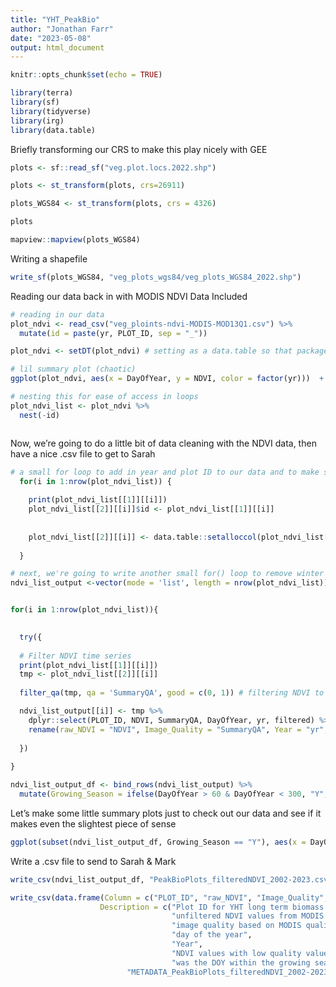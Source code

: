 ```yaml
---
title: "YHT_PeakBio"
author: "Jonathan Farr"
date: "2023-05-08"
output: html_document
---
```


```r
knitr::opts_chunk$set(echo = TRUE)
```


```r
library(terra)
library(sf)
library(tidyverse)
library(irg)
library(data.table)
```


Briefly transforming our CRS to make this play nicely with GEE 
```r
plots <- sf::read_sf("veg.plot.locs.2022.shp")

plots <- st_transform(plots, crs=26911)

plots_WGS84 <- st_transform(plots, crs = 4326)

plots

mapview::mapview(plots_WGS84)
```



Writing a shapefile
```r

write_sf(plots_WGS84, "veg_plots_wgs84/veg_plots_WGS84_2022.shp")

```


Reading our data back in with MODIS NDVI Data Included 
```r

# reading in our data 
plot_ndvi <- read_csv("veg_ploints-ndvi-MODIS-MOD13Q1.csv") %>%
  mutate(id = paste(yr, PLOT_ID, sep = "_")) 

plot_ndvi <- setDT(plot_ndvi) # setting as a data.table so that package IRG will work 

# lil summary plot (chaotic)
ggplot(plot_ndvi, aes(x = DayOfYear, y = NDVI, color = factor(yr)))  + geom_smooth() + facet_wrap(.~yr)

# nesting this for ease of access in loops 
plot_ndvi_list <- plot_ndvi %>%
  nest(-id)



```


Now, we're going to do a little bit of data cleaning with the NDVI data, then have a nice .csv file to get to Sarah 
```r
# a small for loop to add in year and plot ID to our data and to make sure we've got it formatted properly 
  for(i in 1:nrow(plot_ndvi_list)) {
    
    print(plot_ndvi_list[[1]][[i]])
    plot_ndvi_list[[2]][[i]]$id <- plot_ndvi_list[[1]][[i]]
    
    
    plot_ndvi_list[[2]][[i]] <- data.table::setalloccol(plot_ndvi_list[[2]][[i]]) 
    
  }

# next, we're going to write another small for() loop to remove winter data, clean things up using the quality band, and calculate median NDVI from a 3 time step window
ndvi_list_output <-vector(mode = 'list', length = nrow(plot_ndvi_list))


for(i in 1:nrow(plot_ndvi_list)){
  

  try({
  
  # Filter NDVI time series
  print(plot_ndvi_list[[1]][[i]])
  tmp <- plot_ndvi_list[[2]][[i]]
  
  filter_qa(tmp, qa = 'SummaryQA', good = c(0, 1)) # filtering NDVI to only get good pixels 

  ndvi_list_output[[i]] <- tmp %>%
    dplyr::select(PLOT_ID, NDVI, SummaryQA, DayOfYear, yr, filtered) %>%
    rename(raw_NDVI = "NDVI", Image_Quality = "SummaryQA", Year = "yr", filtered_NDVI = "filtered")
  
  })
  
}

ndvi_list_output_df <- bind_rows(ndvi_list_output) %>%
  mutate(Growing_Season = ifelse(DayOfYear > 60 & DayOfYear < 300, "Y", "N"))

```

Let's make some little summary plots just to check out our data and see if it makes even the slightest piece of sense 
```r

ggplot(subset(ndvi_list_output_df, Growing_Season == "Y"), aes(x = DayOfYear, y = filtered_NDVI, color = as.factor(Year))) + geom_point(alpha = 0.1) +  geom_smooth() + facet_wrap(.~Year) + theme_bw()

```

Write a .csv file to send to Sarah & Mark 
```r
write_csv(ndvi_list_output_df, "PeakBioPlots_filteredNDVI_2002-2023.csv")

write_csv(data.frame(Column = c("PLOT_ID", "raw_NDVI", "Image_Quality", "DayOfYear", "Year", "filtered_NDVI", "Growing_Season"), 
                    Description = c("Plot ID for YHT long term biomass monitoring", 
                                    "unfiltered NDVI values from MODIS satellite MOD13Q1.006 Terra Vegetation Indices 16-Day Global 250m", 
                                    "image quality based on MODIS quality control bands (0 or 1 is good quality)", 
                                    "day of the year", 
                                    "Year",
                                    "NDVI values with low quality values removed",
                                    "was the DOY within the growing season (Day 60 - 300)")), 
                          "METADATA_PeakBioPlots_filteredNDVI_2002-2023.csv")
```

